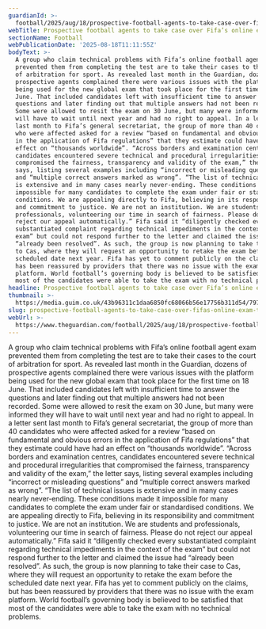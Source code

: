 ```yaml
---
guardianId: >-
  football/2025/aug/18/prospective-football-agents-to-take-case-over-fifas-faulty-online-exam-to-cas
webTitle: Prospective football agents to take case over Fifa’s online exam to Cas
sectionName: Football
webPublicationDate: '2025-08-18T11:11:55Z'
bodyText: >-
  A group who claim technical problems with Fifa’s online football agent exam
  prevented them from completing the test are to take their cases to the court
  of arbitration for sport. As revealed last month in the Guardian, dozens of
  prospective agents complained there were various issues with the platform
  being used for the new global exam that took place for the first time on 18
  June. That included candidates left with insufficient time to answer the
  questions and later finding out that multiple answers had not been recorded.
  Some were allowed to resit the exam on 30 June, but many were informed they
  will have to wait until next year and had no right to appeal. In a letter sent
  last month to Fifa’s general secretariat, the group of more than 40 candidates
  who were affected asked for a review “based on fundamental and obvious errors
  in the application of Fifa regulations” that they estimate could have had an
  effect on “thousands worldwide”. “Across borders and examination centres,
  candidates encountered severe technical and procedural irregularities that
  compromised the fairness, transparency and validity of the exam,” the letter
  says, listing several examples including “incorrect or misleading questions”
  and “multiple correct answers marked as wrong”. “The list of technical issues
  is extensive and in many cases nearly never‑ending. These conditions made it
  impossible for many candidates to complete the exam under fair or standardised
  conditions. We are appealing directly to Fifa, believing in its responsibility
  and commitment to justice. We are not an institution. We are students and
  professionals, volunteering our time in search of fairness. Please do not
  reject our appeal automatically.” Fifa said it “diligently checked every
  substantiated complaint regarding technical impediments in the context of the
  exam” but could not respond further to the letter and claimed the issue had
  “already been resolved”. As such, the group is now planning to take their case
  to Cas, where they will request an opportunity to retake the exam before the
  scheduled date next year. Fifa has yet to comment publicly on the claims, but
  has been reassured by providers that there was no issue with the exam
  platform. World football’s governing body is believed to be satisfied that
  most of the candidates were able to take the exam with no technical problems.
headline: Prospective football agents to take case over Fifa’s online exam to Cas
thumbnail: >-
  https://media.guim.co.uk/43b96311c1daa6850fc68066b56e17756b311d54/797_0_3984_3187/500.jpg
slug: prospective-football-agents-to-take-case-over-fifas-online-exam-to-cas
webUrl: >-
  https://www.theguardian.com/football/2025/aug/18/prospective-football-agents-to-take-case-over-fifas-faulty-online-exam-to-cas
---
```

A group who claim technical problems with Fifa’s online football agent exam prevented them from completing the test are to take their cases to the court of arbitration for sport. As revealed last month in the Guardian, dozens of prospective agents complained there were various issues with the platform being used for the new global exam that took place for the first time on 18 June. That included candidates left with insufficient time to answer the questions and later finding out that multiple answers had not been recorded. Some were allowed to resit the exam on 30 June, but many were informed they will have to wait until next year and had no right to appeal. In a letter sent last month to Fifa’s general secretariat, the group of more than 40 candidates who were affected asked for a review “based on fundamental and obvious errors in the application of Fifa regulations” that they estimate could have had an effect on “thousands worldwide”. “Across borders and examination centres, candidates encountered severe technical and procedural irregularities that compromised the fairness, transparency and validity of the exam,” the letter says, listing several examples including “incorrect or misleading questions” and “multiple correct answers marked as wrong”. “The list of technical issues is extensive and in many cases nearly never‑ending. These conditions made it impossible for many candidates to complete the exam under fair or standardised conditions. We are appealing directly to Fifa, believing in its responsibility and commitment to justice. We are not an institution. We are students and professionals, volunteering our time in search of fairness. Please do not reject our appeal automatically.” Fifa said it “diligently checked every substantiated complaint regarding technical impediments in the context of the exam” but could not respond further to the letter and claimed the issue had “already been resolved”. As such, the group is now planning to take their case to Cas, where they will request an opportunity to retake the exam before the scheduled date next year. Fifa has yet to comment publicly on the claims, but has been reassured by providers that there was no issue with the exam platform. World football’s governing body is believed to be satisfied that most of the candidates were able to take the exam with no technical problems.
